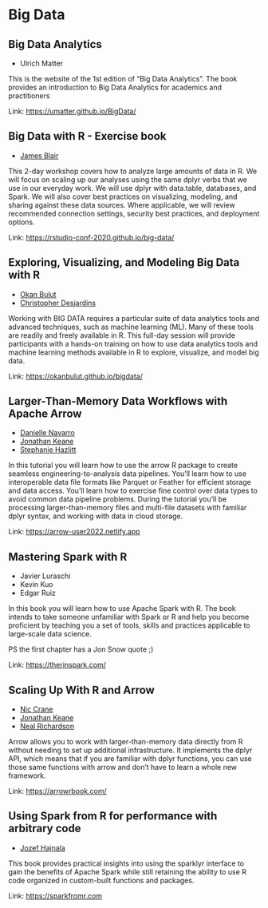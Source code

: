 # Big Data

## Big Data Analytics

- Ulrich Matter

This is the website of the 1st edition of “Big Data Analytics”. The book provides an introduction to Big Data Analytics for academics and practitioners

Link: [https://umatter.github.io/BigData/](https://umatter.github.io/BigData/)

## Big Data with R - Exercise book

- [James Blair](https://twitter.com/Blair09M)

This 2-day workshop covers how to analyze large amounts of data in R. We will focus on scaling up our analyses using the same dplyr verbs that we use in our everyday work. We will use dplyr with data.table, databases, and Spark. We will also cover best practices on visualizing, modeling, and sharing against these data sources. Where applicable, we will review recommended connection settings, security best practices, and deployment options.

Link: [https://rstudio-conf-2020.github.io/big-data/](https://rstudio-conf-2020.github.io/big-data/)

## Exploring, Visualizing, and Modeling Big Data with R

- [Okan Bulut](https://twitter.com/drokanbulut)
- [Christopher Desjardins](https://github.com/cddesja)

Working with BIG DATA requires a particular suite of data analytics tools and advanced techniques, such as machine learning (ML). Many of these tools are readily and freely available in R. This full-day session will provide participants with a hands-on training on how to use data analytics tools and machine learning methods available in R to explore, visualize, and model big data.

Link: [https://okanbulut.github.io/bigdata/](https://okanbulut.github.io/bigdata/)

## Larger-Than-Memory Data Workflows with Apache Arrow

- [Danielle Navarro](https://djnavarro.net)
- [Jonathan Keane](https://jonkeane.com)
- [Stephanie Hazlitt](https://twitter.com/stephhazlitt)

In this tutorial you will learn how to use the arrow R package to create seamless engineering-to-analysis data pipelines. You’ll learn how to use interoperable data file formats like Parquet or Feather for efficient storage and data access. You’ll learn how to exercise fine control over data types to avoid common data pipeline problems. During the tutorial you’ll be processing larger-than-memory files and multi-file datasets with familiar dplyr syntax, and working with data in cloud storage.

Link: [https://arrow-user2022.netlify.app](https://arrow-user2022.netlify.app)

## Mastering Spark with R

- Javier Luraschi
- Kevin Kuo
- Edgar Ruiz

In this book you will learn how to use Apache Spark with R. The book intends to take someone unfamiliar with Spark or R and help you become proficient by teaching you a set of tools, skills and practices applicable to large-scale data science.

PS the first chapter has a Jon Snow quote ;)

Link: [https://therinspark.com/](https://therinspark.com/)

## Scaling Up With R and Arrow

- [Nic Crane](https://thisisnic.github.io/about/)
- [Jonathan Keane](https://twitter.com/jonkeane?lang=en)
- [Neal Richardson](https://github.com/nealrichardson)

Arrow allows you to work with larger-than-memory data directly from R without needing to set up additional infrastructure. It implements the dplyr API, which means that if you are familiar with dplyr functions, you can use those same functions with arrow and don’t have to learn a whole new framework.

Link: [https://arrowrbook.com/](https://arrowrbook.com/)

## Using Spark from R for performance with arbitrary code

- [Jozef Hajnala](https://twitter.com/jozefhajnala)

This book provides practical insights into using the sparklyr interface to gain the benefits of Apache Spark while still retaining the ability to use R code organized in custom-built functions and packages.

Link: [https://sparkfromr.com](https://sparkfromr.com)


